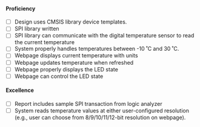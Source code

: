 #### Proficiency

- [ ] Design uses CMSIS library device templates.
- [ ] SPI library written
- [ ] SPI library can communicate with the digital temperature sensor to read the current temperature
- [ ] System properly handles temperatures between -10 ˚C and 30 ˚C.
- [ ] Webpage displays current temperature with units
- [ ] Webpage updates temperature when refreshed
- [ ] Webpage properly displays the LED state
- [ ] Webpage can control the LED state

#### Excellence

- [ ] Report includes sample SPI transaction from logic analyzer
- [ ] System reads temperature values at either user-configured resolution (e.g., user can choose from 8/9/10/11/12-bit resolution on webpage).